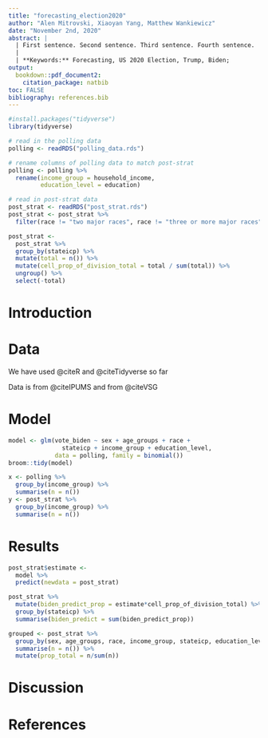 ```yaml
---
title: "forecasting_election2020"
author: "Alen Mitrovski, Xiaoyan Yang, Matthew Wankiewicz"
date: "November 2nd, 2020"
abstract: |
  | First sentence. Second sentence. Third sentence. Fourth sentence.
  |
  | **Keywords:** Forecasting, US 2020 Election, Trump, Biden;
output:
  bookdown::pdf_document2:
    citation_package: natbib
toc: FALSE
bibliography: references.bib
---
```


```r
#install.packages("tidyverse")
library(tidyverse)
```

```r
# read in the polling data
polling <- readRDS("polling_data.rds")

# rename columns of polling data to match post-strat
polling <- polling %>% 
  rename(income_group = household_income,
         education_level = education)

# read in post-strat data 
post_strat <- readRDS("post_strat.rds")
post_strat <- post_strat %>% 
  filter(race != "two major races", race != "three or more major races")

post_strat <- 
  post_strat %>% 
  group_by(stateicp) %>% 
  mutate(total = n()) %>% 
  mutate(cell_prop_of_division_total = total / sum(total)) %>% 
  ungroup() %>% 
  select(-total)
```

# Introduction

# Data

We have used @citeR and @citeTidyverse so far

Data is from @citeIPUMS and from @citeVSG

# Model

```r
model <- glm(vote_biden ~ sex + age_groups + race +
               stateicp + income_group + education_level, 
             data = polling, family = binomial())
broom::tidy(model)

x <- polling %>% 
  group_by(income_group) %>% 
  summarise(n = n())
y <- post_strat %>% 
  group_by(income_group) %>% 
  summarise(n = n())
```


# Results

```r
post_strat$estimate <- 
  model %>% 
  predict(newdata = post_strat)

post_strat %>% 
  mutate(biden_predict_prop = estimate*cell_prop_of_division_total) %>% 
  group_by(stateicp) %>% 
  summarise(biden_predict = sum(biden_predict_prop))

grouped <- post_strat %>% 
  group_by(sex, age_groups, race, income_group, stateicp, education_level) %>% 
  summarise(n = n()) %>% 
  mutate(prop_total = n/sum(n))
```


# Discussion

# References


